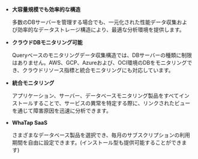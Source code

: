 -   **大容量規模でも効率的な構造**

    多数のDBサーバーを管理する場合でも、一元化された性能データ収集および効率的なデータストレージ構造により、最適な分析環境を提供します。

-   **クラウドDBモニタリング可能**

    Queryベースのモニタリングデータ収集構造では、DBサーバーの種類に制限はありません。AWS、GCP、Azureおよび、OCI環境のDBをモニタリングでき、クラウドリソース指標と統合モニタリングにも対応しています。

-   **統合モニタリング**

    アプリケーション、サーバー、データベースモニタリング製品をすべてインストールすることで、サービスの異常を特定する際に、リンクされたビューを通じて障害原因を迅速に分析できます。

-   **WhaTap SaaS**

    さまざまなデータベース製品を選択でき、毎月のサブスクリプションの利用期間を自由に設定できます。(インストール型も提供可能することができます)
